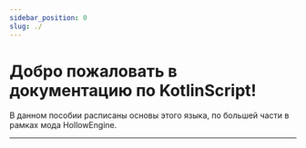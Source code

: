 ```yaml
---
sidebar_position: 0
slug: ./
---
```


# Добро пожаловать в документацию по KotlinScript!

В данном пособии расписаны основы этого языка, по большей части в рамках мода HollowEngine.

---

